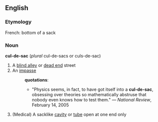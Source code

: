 ==English==
===Etymology===
French: bottom of a sack
===Noun===
'''cul-de-sac''' (''plural'' cul-de-sacs or culs-de-sac)
{{wikipedia}}
#A [[blind alley]] or [[dead end]] street
#An [[impasse]]
#:'''quotations''':
#:*"Physics seems, in fact, to have got itself into a '''cul-de-sac''', obsessing over theories so mathematically abstruse that nobody even knows how to test them." &mdash; ''National Review'', February 14, 2005
#(Medical) A sacklike [[cavity]] or [[tube]] open at one end only